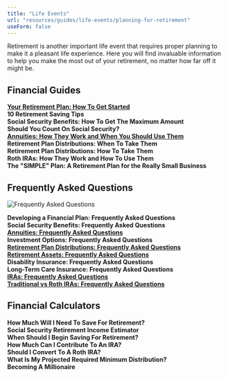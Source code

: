 ```yaml
---
title: "Life Events"
url: "resources/guides/life-events/planning-for-retirement"
useForm: false
---
```


  
Retirement is another important life event that requires proper planning to make it a pleasant life experience. Here you will find invaluable information to help you make the most out of your retirement, no matter how far off it might be.  
  

Financial Guides
----------------

[**Your Retirement Plan: How To Get Started**](retirement-plan-fg)  
**10 Retirement Saving Tips**  
**Social Security Benefits: How To Get The Maximum Amount**  
**Should You Count On Social Security?**  
[**Annuities: How They Work and When You Should Use Them**](annuities-fg)  
**Retirement Plan Distributions: When To Take Them**  
**Retirement Plan Distributions: How To Take Them**  
**Roth IRAs: How They Work and How To Use Them**  
**The "SIMPLE" Plan: A Retirement Plan for the Really Small Business**  

Frequently Asked Questions
--------------------------

![Frequently Asked Questions](../../../../../../../assets/images/icon-faq.png)

**Developing a Financial Plan: Frequently Asked Questions**  
**Social Security Benefits: Frequently Asked Questions**  
[**Annuities: Frequently Asked Questions**](annuities-faq)  
**Investment Options: Frequently Asked Questions**  
[**Retirement Plan Distributions: Frequently Asked Questions**](retirement-distribution-faq)  
[**Retirement Assets: Frequently Asked Questions**](retirement-assets-faq)  
**Disability Insurance: Frequently Asked Questions**  
**Long-Term Care Insurance: Frequently Asked Questions**  
[**IRAs: Frequently Asked Questions**](iras-faq)  
[**Traditional vs Roth IRAs: Frequently Asked Questions**](traditional-vs-roth-iras-faq)  

Financial Calculators
---------------------

**How Much Will I Need To Save For Retirement?**  
**Social Security Retirement Income Estimator**  
**When Should I Begin Saving For Retirement?**  
**How Much Can I Contribute To An IRA?**  
**Should I Convert To A Roth IRA?**  
**What Is My Projected Required Minimum Distribution?**  
**Becoming A Millionaire**
